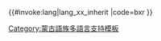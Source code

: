 <includeonly>{{#invoke:lang|lang_xx_inherit
|code=bxr
}}</includeonly><noinclude>
{{Documentation|Template:Lang-x/doc}}
[[Category:蒙古語族多語言支持模板‎]]
</noinclude>